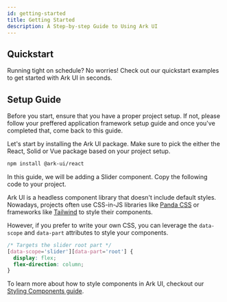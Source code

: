 ```yaml
---
id: getting-started
title: Getting Started
description: A Step-by-step Guide to Using Ark UI
---
```


## Quickstart

Running tight on schedule? No worries! Check out our quickstart examples to get started with Ark UI in seconds.

<Quickstart />

## Setup Guide

<Steps>
<Step title="Prerequisite" number="1">

Before you start, ensure that you have a proper project setup. If not, please follow your preffered application framework setup guide and once you've completed that, come back to this guide.

</Step>
<Step title="Install Ark UI" number="2">

Let's start by installing the Ark UI package. Make sure to pick the either the React, Solid or Vue package based on your project setup.

```bash multi
npm install @ark-ui/react
```

</Step>
<Step number="3" title="Add a component">

In this guide, we will be adding a Slider component. Copy the following code to your project.

<Story id="Basic" component="slider" />

</Step>
<Step number="4" title="Style a component">

Ark UI is a headless component library that doesn't include default styles.
Nowadays, projects often use CSS-in-JS libraries like [Panda CSS](https://panda-css.com/) or frameworks like [Tailwind](https://tailwindcss.com/) to style their components.

However, if you prefer to write your own CSS, you can leverage the `data-scope` and `data-part` attributes to style your components.

```css
/* Targets the slider root part */
[data-scope='slider'][data-part='root'] {
  display: flex;
  flex-direction: column;
}
```

To learn more about how to style components in Ark UI, checkout our [Styling Components guide](/docs/styling/overview).

</Step>
</Steps>
